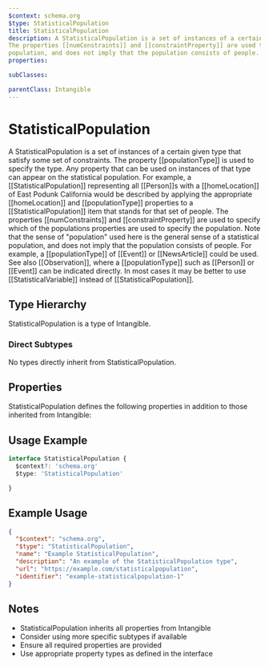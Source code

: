 ```yaml
---
$context: schema.org
$type: StatisticalPopulation
title: StatisticalPopulation
description: A StatisticalPopulation is a set of instances of a certain given type that satisfy some set of constraints. The property [[populationType]] is used to specify the type. Any property that can be used on instances of that type can appear on the statistical population. For example, a [[StatisticalPopulation]] representing all [[Person]]s with a [[homeLocation]] of East Podunk California would be described by applying the appropriate [[homeLocation]] and [[populationType]] properties to a [[StatisticalPopulation]] item that stands for that set of people.
The properties [[numConstraints]] and [[constraintProperty]] are used to specify which of the populations properties are used to specify the population. Note that the sense of "population" used here is the general sense of a statistical
population, and does not imply that the population consists of people. For example, a [[populationType]] of [[Event]] or [[NewsArticle]] could be used. See also [[Observation]], where a [[populationType]] such as [[Person]] or [[Event]] can be indicated directly. In most cases it may be better to use [[StatisticalVariable]] instead of [[StatisticalPopulation]].
properties:

subClasses:

parentClass: Intangible
---
```


# StatisticalPopulation

A StatisticalPopulation is a set of instances of a certain given type that satisfy some set of constraints. The property [[populationType]] is used to specify the type. Any property that can be used on instances of that type can appear on the statistical population. For example, a [[StatisticalPopulation]] representing all [[Person]]s with a [[homeLocation]] of East Podunk California would be described by applying the appropriate [[homeLocation]] and [[populationType]] properties to a [[StatisticalPopulation]] item that stands for that set of people.
The properties [[numConstraints]] and [[constraintProperty]] are used to specify which of the populations properties are used to specify the population. Note that the sense of "population" used here is the general sense of a statistical
population, and does not imply that the population consists of people. For example, a [[populationType]] of [[Event]] or [[NewsArticle]] could be used. See also [[Observation]], where a [[populationType]] such as [[Person]] or [[Event]] can be indicated directly. In most cases it may be better to use [[StatisticalVariable]] instead of [[StatisticalPopulation]].

## Type Hierarchy

StatisticalPopulation is a type of Intangible.

### Direct Subtypes

No types directly inherit from StatisticalPopulation.

## Properties

StatisticalPopulation defines the following properties in addition to those inherited from Intangible:



## Usage Example

```typescript
interface StatisticalPopulation {
  $context?: 'schema.org'
  $type: 'StatisticalPopulation'

}
```

## Example Usage

```json
{
  "$context": "schema.org",
  "$type": "StatisticalPopulation",
  "name": "Example StatisticalPopulation",
  "description": "An example of the StatisticalPopulation type",
  "url": "https://example.com/statisticalpopulation",
  "identifier": "example-statisticalpopulation-1"
}
```

## Notes

- StatisticalPopulation inherits all properties from Intangible
- Consider using more specific subtypes if available
- Ensure all required properties are provided
- Use appropriate property types as defined in the interface
